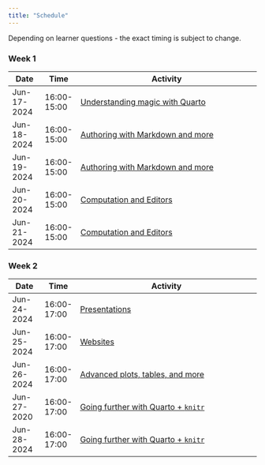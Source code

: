 ```yaml
---
title: "Schedule"
---
```


::: callout-note
Depending on learner questions - the exact timing is subject to change.
:::

### Week 1

| **Date**    | **Time**    | **Activity**                                                      |
|-------------|-------------|-------------------------------------------------------------------|
| Jun-17-2024 | 16:00-15:00 | [Understanding magic with Quarto](materials/01-intro-quarto.html) |
| Jun-18-2024 | 16:00-15:00 | [Authoring with Markdown and more](materials/02-authoring.html)   |
| Jun-19-2024 | 16:00-15:00 | [Authoring with Markdown and more](materials/02-authoring.html)   |
| Jun-20-2024 | 16:00-15:00 | [Computation and Editors](materials/03-computation-editors.html)  |
| Jun-21-2024 | 16:00-15:00 | [Computation and Editors](materials/03-computation-editors.html)  |

### Week 2

| **Date**    | **Time**    | **Activity**                                                       |
|-------------|-------------|-------------------------------------------------------------------------|
| Jun-24-2024 | 16:00-17:00 | [Presentations](materials/05-presentations.html)                        |
| Jun-25-2024 | 16:00-17:00 | [Websites](materials/06-websites.html)                                  |
| Jun-26-2024 | 16:00-17:00 | [Advanced plots, tables, and more](materials/07-plots-tables.html)      |
| Jun-27-2020 | 16:00-17:00 | [Going further with Quarto + `knitr`](materials/08-advanced-knitr.html) |
| Jun-28-2024 | 16:00-17:00 | [Going further with Quarto + `knitr`](materials/08-advanced-knitr.html) |
